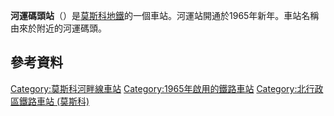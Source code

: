 {{NoteTA |G1=Transport |G2=Railway}}
{{Infobox station 
|name          = 河運碼頭<br />{{lang|ru|Речной вокзал}}
|type          = [[莫斯科地鐵|莫斯科地鐵]]車站
|image         = Moscow RechnoyVokzaltMetroStation 1091.jpg
|image_size    = 
|image_caption = 
|address       = [[北行政區_(莫斯科)|北行政區]]{{link-en|左岸區 (莫斯科)|Levoberezhny District, Moscow|左岸區}}
|borough       = [[莫斯科|莫斯科]]
|country       = [[俄羅斯|俄羅斯]]
|coordinates   = {{coord|55.8549|37.4761|display=inline,title}}
|line          = {{MOSMETRO-bull|2|text=1}}
|other         = '''巴士'''：90、173、188、199、233、243、270、283、284、338、400、451、673、745、801、851、857、905、958、т6、т43、т58、н1
|structure     = 
|platform      = 1個[[島式月台|島式月台]]
|depth         = {{convert|6|m}}{{citation needed|date=December 2012}}
|levels        = 1層
|tracks        = 2條
|parking       = 無
|opened        = {{start date and age|1964|12|31}}<ref name="mosmetro.ru">{{cite web | url=http://www.mosmetro.ru/stations/zamoskvoretskaya/rechnoy_vokzal/ | title=Речной вокзал | work=Moskovsky Metropoliten | accessdate=December 26, 2012 | language=ru | deadurl=yes | archiveurl=https://web.archive.org/web/20121220014024/http://www.mosmetro.ru/stations/zamoskvoretskaya/rechnoy_vokzal/ | archivedate=December 20, 2012 | df= }}</ref>
|closed        = 
|rebuilt       = 
|ADA           = 
|code          = 041<ref name="mosmetro.ru" />
|owned         = 莫斯科地鐵
|zone          = 
|former        = 
|passengers    = 
|pass_year     = 
|pass_percent  = 
|pass_system   = 
|mpassengers   = 
|services      = 
|map_type      = Moscow Ring Road
|AlternativeMap= Moscow map MKAD grayscale.png
|map_overlay   = Moscow metro map including line 14.svg
|map_caption   = 
|route_map     = 
|map_state     = collapsed
}}
'''河運碼頭站'''（{{lang-rus|Речной вокзал|Rechnoy Vokzal}}）是[[莫斯科地鐵|莫斯科地鐵]]的一個車站。河運站開通於1965年新年。車站名稱由來於附近的河運碼頭。

==參考資料==
{{reflist}}
{{莫斯科河畔線}}
[[Category:莫斯科河畔線車站|Category:莫斯科河畔線車站]]
[[Category:1965年啟用的鐵路車站|Category:1965年啟用的鐵路車站]]
[[Category:北行政區鐵路車站_(莫斯科)|Category:北行政區鐵路車站 (莫斯科)]]